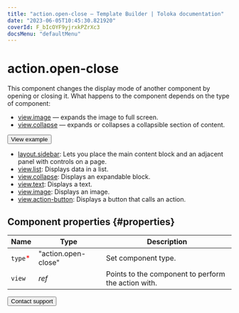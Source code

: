 ```yaml
---
title: "action.open-close — Template Builder | Toloka documentation"
date: "2023-06-05T10:45:30.821920"
coverId: F_bIcOYF9yjrxkPZrXc3
docsMenu: "defaultMenu"
---
```


# action.open-close

This component changes the display mode of another component by opening or closing it. What happens to the component depends on the type of component:

- [view.image](/docs/template-builder/reference/view.image) — expands the image to full screen.
- [view.collapse](/docs/template-builder/reference/view.collapse) — expands or collapses a collapsible section of content.

<Button themeColor="light" view="default" size="l" type="link" url="https://ya.cc/t/5rw-rEtC3tzAcs">View example</Button>

<Cut title="Components used in the example">

- [layout.sidebar](/docs/template-builder/reference/layout.sidebar): Lets you place the main content block and an adjacent panel with controls on a page.
- [view.list](/docs/template-builder/reference/view.list): Displays data in a list.
- [view.collapse](/docs/template-builder/reference/view.collapse): Displays an expandable block.
- [view.text](/docs/template-builder/reference/view.text): Displays a text.
- [view.image](/docs/template-builder/reference/view.image): Displays an image.
- [view.action-button](/docs/template-builder/reference/view.action-button): Displays a button that calls an action.

</Cut>

## Component properties {#properties}

**Name** | **Type** | **Description**
----- | ----- | -----
`type`<span style="color: red">\*</span> | "action.open-close" | Set component type.
`view` | _ref_ | Points to the component to perform the action with.

<Button themeColor="light" view="default" size="l" type="link" url="/docs/guide/troubleshooting/support?form-source=template-builder-reference-action-open-close">Contact support</Button>